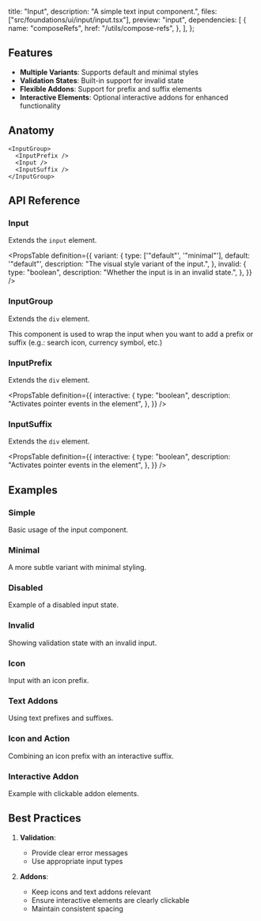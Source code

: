   title: "Input",
  description: "A simple text input component.",
  files: ["src/foundations/ui/input/input.tsx"],
  preview: "input",
  dependencies: [
    {
      name: "composeRefs",
      href: "/utils/compose-refs",
    },
  ],
};

## Features

- **Multiple Variants**: Supports default and minimal styles
- **Validation States**: Built-in support for invalid state
- **Flexible Addons**: Support for prefix and suffix elements
- **Interactive Elements**: Optional interactive addons for enhanced functionality

## Anatomy

```tsx
<InputGroup>
  <InputPrefix />
  <Input />
  <InputSuffix />
</InputGroup>
```

## API Reference

### Input

Extends the `input` element.

<PropsTable
  definition={{
    variant: {
      type: ['"default"', '"minimal"'],
      default: '"default"',
      description: "The visual style variant of the input.",
    },
    invalid: {
      type: "boolean",
      description: "Whether the input is in an invalid state.",
    },
  }}
/>

### InputGroup

Extends the `div` element.

This component is used to wrap the input when you want to add a prefix or suffix (e.g.: search icon, currency symbol, etc.)

### InputPrefix

Extends the `div` element.

<PropsTable
  definition={{
    interactive: {
      type: "boolean",
      description: "Activates pointer events in the element",
    },
  }}
/>

### InputSuffix

Extends the `div` element.

<PropsTable
  definition={{
    interactive: {
      type: "boolean",
      description: "Activates pointer events in the element",
    },
  }}
/>

## Examples

### Simple

Basic usage of the input component.

<Preview slug="input" />

### Minimal

A more subtle variant with minimal styling.

<Preview slug="input-minimal" />

### Disabled

Example of a disabled input state.

<Preview slug="input-disabled" />

### Invalid

Showing validation state with an invalid input.

<Preview slug="input-invalid" />

### Icon

Input with an icon prefix.

<Preview slug="input-icon" />

### Text Addons

Using text prefixes and suffixes.

<Preview slug="input-text-addons" />

### Icon and Action

Combining an icon prefix with an interactive suffix.

<Preview slug="input-icon-action" />

### Interactive Addon

Example with clickable addon elements.

<Preview slug="input-interactive-addon" />

## Best Practices

1. **Validation**:

   - Provide clear error messages
   - Use appropriate input types

2. **Addons**:
   - Keep icons and text addons relevant
   - Ensure interactive elements are clearly clickable
   - Maintain consistent spacing
